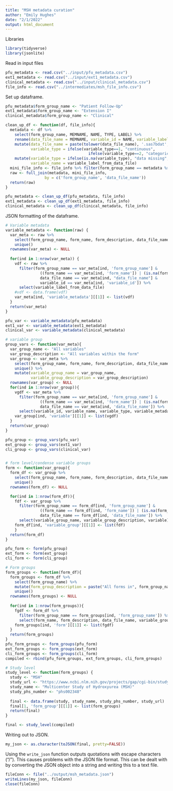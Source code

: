 ```yaml
---
title: "MSH metadata curation"
author: "Emily Hughes"
date: "2/1/2022"
output: html_document
---
```


Libraries
```r
library(tidyverse)
library(jsonlite)
```

Read in input files
```r
pfu_metadata <- read.csv("../input/pfu_metadata.csv")
ext1_metadata <- read.csv("../input/ext1_metadata.csv")
clinical_metadata <- read.csv("../input/clinical_metadata.csv")
file_info <- read.csv("../intermediates/msh_file_info.csv")
```

Set up dataframe.
```r
pfu_metadata$form_group_name <- "Patient Follow-Up"
ext1_metadata$form_group_name <- "Extension I"
clinical_metadata$form_group_name <- "Clinical"

clean_up_df <- function(df, file_info){
  metadata <- df %>%
    select(form_group_name, MEMNAME, NAME, TYPE, LABEL) %>%
    rename(data_file_name = MEMNAME, variable_id = NAME, variable_label_from_data_file = LABEL, variable_type = TYPE) %>%
    mutate(data_file_name = paste(tolower(data_file_name), '.sas7bdat', sep=''),
           variable_type = ifelse(variable_type==1, "continuous",
                                    ifelse(variable_type==2, "categorical", "data missing"))) %>%
    mutate(variable_type = ifelse(is.na(variable_type), "data missing", variable_type),
           variable_name = variable_label_from_data_file)
  mini_file_info <- file_info %>% filter(form_group_name == metadata %>% pull(form_group_name) %>% unique())
  raw <- full_join(metadata, mini_file_info,
                 by = c('form_group_name', 'data_file_name'))
  return(raw)
}

pfu_metadata <- clean_up_df(pfu_metadata, file_info)
ext1_metadata <- clean_up_df(ext1_metadata, file_info)
clinical_metadata <- clean_up_df(clinical_metadata, file_info)
```

JSON formatting of the dataframe.
```r
# Variable metadata
variable_metadata <- function(raw) {
  var_meta <- raw %>% 
    select(form_group_name, form_name, form_description, data_file_name, variable_id, variable_name, variable_type) %>%
    unique()
  rownames(var_meta) <- NULL
  
  for(ind in 1:nrow(var_meta)) {
    vdf <- raw %>%
      filter(form_group_name == var_meta[ind, 'form_group_name'] &
               ((form_name == var_meta[ind, 'form_name']) | (is.na(form_name) == is.na(var_meta[ind, 'form_name']))) &
               data_file_name == var_meta[ind, "data_file_name"] &
               variable_id == var_meta[ind, 'variable_id']) %>%
      select(variable_label_from_data_file)
    #vdf <- data.frame(vdf)
    var_meta[ind, 'variable_metadata'][[1]] <- list(vdf)
  }
  return(var_meta)
}

pfu_var <- variable_metadata(pfu_metadata)
ext1_var <- variable_metadata(ext1_metadata)
clinical_var <- variable_metadata(clinical_metadata)

# variable group 
group_vars <- function(var_meta){
  var_group_name <- "All variables"
  var_group_description <- "All variables within the form"
  var_group <- var_meta %>% 
    select(form_group_name, form_name, form_description, data_file_name) %>%
    unique() %>%
    mutate(variable_group_name = var_group_name,
           variable_group_description = var_group_description)
  rownames(var_group) <- NULL
  for(ind in 1:nrow(var_group)){
    vgdf <- var_meta %>%
      filter(form_group_name == var_meta[ind, 'form_group_name'] &
               ((form_name == var_meta[ind, 'form_name']) | (is.na(form_name) == is.na(var_meta[ind, 'form_name']))) &
               data_file_name == var_meta[ind, 'data_file_name']) %>%
      select(variable_id, variable_name, variable_type, variable_metadata)
    var_group[ind, 'variable'][[1]] <- list(vgdf)
  }
  return(var_group)
}

pfu_group <- group_vars(pfu_var)
ext_group <- group_vars(ext1_var)
cli_group <- group_vars(clinical_var)


# form level/condense variable groups
form <- function(var_group){
  form_df <- var_group %>% 
    select(form_group_name, form_name, form_description, data_file_name) %>%
    unique()
  rownames(form_df) <- NULL

  for(ind in 1:nrow(form_df)){
    fdf <- var_group %>%
      filter(form_group_name == form_df[ind, 'form_group_name'] &
               ((form_name == form_df[ind, 'form_name']) | (is.na(form_name) == is.na(form_df[ind, 'form_name']))) &
               data_file_name == form_df[ind, 'data_file_name']) %>%
      select(variable_group_name, variable_group_description, variable)
    form_df[ind, 'variable_group'][[1]] <- list(fdf)
    }
  return(form_df)
}

pfu_form <- form(pfu_group)
ext_form <- form(ext_group)
cli_form <- form(cli_group)

# Form groups
form_groups <- function(form_df){
  form_groups <- form_df %>%
    select(form_group_name) %>%
    mutate(form_group_description = paste("All forms in", form_group_name)) %>%
    unique()
  rownames(form_groups) <- NULL
  
  for(ind in 1:nrow(form_groups)){
    fgdf <- form_df %>%
      filter(form_group_name == form_groups[ind, 'form_group_name']) %>%
      select(form_name, form_description, data_file_name, variable_group)
    form_groups[ind, 'form'][[1]] <- list(fgdf)
  }
  return(form_groups)
}
pfu_form_groups <- form_groups(pfu_form)
ext_form_groups <- form_groups(ext_form)
cli_form_groups <- form_groups(cli_form)
compiled <- rbind(pfu_form_groups, ext_form_groups, cli_form_groups)

# Study level
study_level <- function(form_groups) {
  study <- "MSH"
  study_url <- "https://www.ncbi.nlm.nih.gov/projects/gap/cgi-bin/study.cgi?study_id=phs002348.v1.p1"
  study_name <- "Multicenter Study of Hydroxyurea (MSH)"
  study_phs_number <- "phs002348"
  
  final <- data.frame(study, study_name, study_phs_number, study_url)
  final[1, 'form_group'][[1]] <- list(form_groups)
  return(final)
}

final <- study_level(compiled)
```

Writing out to JSON.

```r
my_json <- as.character(toJSON(final, pretty=FALSE))
```


Using the `write_json` function outputs quotations with escape characters ("/"). This causes problems with the JSON file format. This can be dealt with by converting the JSON object into a string and writing this to a text file.

```r
fileConn <- file("../output/msh_metadata.json")
writeLines(my_json, fileConn)
close(fileConn)
```
